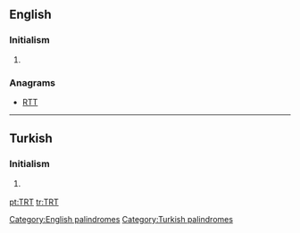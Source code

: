 ==English==

===Initialism===
{{en-initialism}}

# {{context|transportation|lang=en}} {{initialism of|w:Transportation Research Thesaurus|Transportation Research Thesaurus}}

===Anagrams===
* [[RTT#English|RTT]] 

[[Category:English palindromes]]

----

==Turkish==

===Initialism===
{{tr-initialism}}

# {{context|media|lang=tr}} {{initialism of|w:Türkiye Radyo Televizyon Kurumu|Türkiye Radyo Televizyon|lang=tr}} {{gloss|Turkish Radio and Television Corporation}}

[[Category:Turkish palindromes]]

[[pt:TRT]]
[[tr:TRT]]